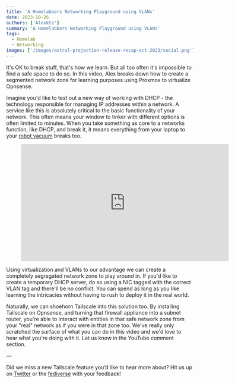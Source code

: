 ```yaml
---
title: 'A Homelabbers Networking Playground using VLANs'
date: 2023-10-26
authors: ['Alexktz']
summary: 'A Homelabbers Networking Playground using VLANs'
tags:
  - Homelab
  - Networking
images: ['/images/astral-projection-release-recap-oct-2023/social.png']
---
```


It's OK to break stuff, that's how we learn. But all too often it's impossible to find a safe space to do so. In this video, Alex breaks down how to create a segmented network zone for learning purposes using Proxmox to virtualize Opnsense.

Imagine you'd like to test out a new way of working with DHCP - the technology responsible for managing IP addresses within a network. A service like this is absolutely critical to the basic functionality of your network. This often means your window to tinker with different options is often limited to minutes. When you take something as core to a networks function, like DHCP, and break it, it means everything from your laptop to your [robot vacuum](https://tailscale.dev/blog/tailscale-sucks) breaks too.

<figure>
  <iframe
    width="560"
    height="315"
    src="https://www.youtube.com/embed/XXx7NDgDaRU?si=HvmriqEvH0GKAsJL"
    title="YouTube video player"
    frameBorder="0"
    allow="accelerometer; autoplay; clipboard-write; encrypted-media; gyroscope; picture-in-picture; web-share"
    allowFullScreen
  ></iframe>
</figure>

Using virtualization and VLANs to our advantage we can create a completely segregated network zone to play around in. If you'd like to create a temporary DHCP server, do so using a NIC tagged with the correct VLAN tag and there'll be no conflict. You can spend as long as you like learning the intricacies without having to rush to deploy it in the real world.

Naturally, we can shoehorn Tailscale into this solution too. By installing Tailscale on Opnsense, and turning that firewall appliance into a subnet router, you're able to interact with entities in that safe network zone from your "real" network as if you were in that zone too. We've really only scratched the surface of what you can do in this video and we'd love to hear what you're doing with it. Let us know in the YouTube comment section.

—

Did we miss a new Tailscale feature you’d like to hear more about? Hit us up on [Twitter](https://twitter.com/tailscale) or the [fediverse](https://hachyderm.io/@tailscale) with your feedback!
